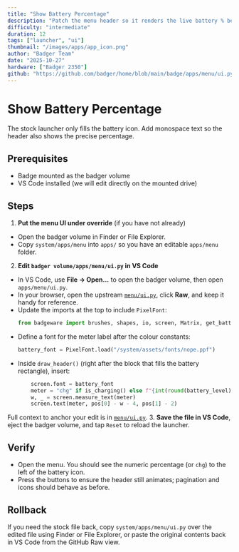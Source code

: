 ```yaml
---
title: "Show Battery Percentage"
description: "Patch the menu header so it renders the live battery % beside the cell icon."
difficulty: "intermediate"
duration: 12
tags: ["launcher", "ui"]
thumbnail: "/images/apps/app_icon.png"
author: "Badger Team"
date: "2025-10-27"
hardware: ["Badger 2350"]
github: "https://github.com/badger/home/blob/main/badge/apps/menu/ui.py"
---
```


# Show Battery Percentage

The stock launcher only fills the battery icon. Add monospace text so the header also shows the precise percentage.

## Prerequisites

- Badge mounted as the badger volume
- VS Code installed (we will edit directly on the mounted drive)

## Steps

1. **Put the menu UI under override** (if you have not already)
  - Open the badger volume in Finder or File Explorer.
  - Copy `system/apps/menu` into `apps/` so you have an editable `apps/menu` folder.
2. **Edit `badger volume/apps/menu/ui.py` in VS Code**
  - In VS Code, use **File → Open...** to open the badger volume, then open `apps/menu/ui.py`.
   - In your browser, open the upstream [`menu/ui.py`](https://github.com/badger/home/blob/main/badge/apps/menu/ui.py), click **Raw**, and keep it handy for reference.
  - Update the imports at the top to include `PixelFont`:
     ```python
     from badgeware import brushes, shapes, io, screen, Matrix, get_battery_level, is_charging, PixelFont
     ```
  - Define a font for the meter label after the colour constants:
     ```python
     battery_font = PixelFont.load("/system/assets/fonts/nope.ppf")
     ```
  - Inside `draw_header()` (right after the block that fills the battery rectangle), insert:
     ```python
         screen.font = battery_font
         meter = "chg" if is_charging() else f"{int(round(battery_level)):3d}%"
         w, _ = screen.measure_text(meter)
         screen.text(meter, pos[0] - w - 4, pos[1] - 2)
     ```
   Full context to anchor your edit is in [`menu/ui.py`](https://github.com/badger/home/blob/main/badge/apps/menu/ui.py#L88-L114).
3. **Save the file in VS Code**, eject the badger volume, and tap `Reset` to reload the launcher.

## Verify

- Open the menu. You should see the numeric percentage (or `chg`) to the left of the battery icon.
- Press the buttons to ensure the header still animates; pagination and icons should behave as before.

## Rollback

If you need the stock file back, copy `system/apps/menu/ui.py` over the edited file using Finder or File Explorer, or paste the original contents back in VS Code from the GitHub Raw view.
